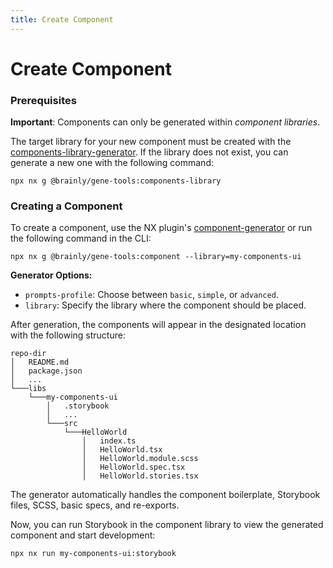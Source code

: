```yaml
---
title: Create Component
---
```



# Create Component

### Prerequisites

**Important**: Components can only be generated within _component libraries_.

The target library for your new component must be created with the [components-library-generator](https://github.com/brainly/gene/blob/master/packages/gene-tools/src/generators/components-library-generator/README.md). If the library does not exist, you can generate a new one with the following command:

```shell
npx nx g @brainly/gene-tools:components-library
```

### Creating a Component

To create a component, use the NX plugin's [component-generator](https://github.com/brainly/gene/blob/master/packages/gene-tools/src/generators/component-generator/README.md) or run the following command in the CLI:

```shell
npx nx g @brainly/gene-tools:component --library=my-components-ui
```

**Generator Options:**

- `prompts-profile`: Choose between `basic`, `simple`, or `advanced`.
- `library`: Specify the library where the component should be placed.

After generation, the components will appear in the designated location with the following structure:

```
repo-dir
│   README.md
│   package.json
│   ...
└───libs
    └───my-components-ui
        │   .storybook
        │   ...
        └───src
            └───HelloWorld
                │   index.ts
                │   HelloWorld.tsx
                │   HelloWorld.module.scss
                │   HelloWorld.spec.tsx
                │   HelloWorld.stories.tsx
```

The generator automatically handles the component boilerplate, Storybook files, SCSS, basic specs, and re-exports.

Now, you can run Storybook in the component library to view the generated component and start development:

```shell
npx nx run my-components-ui:storybook
```